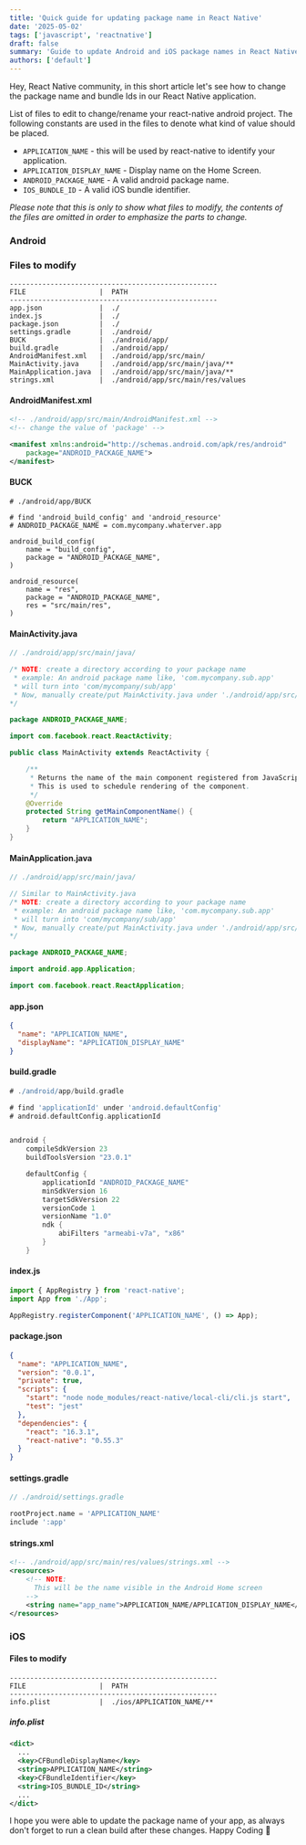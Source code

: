 ```yaml
---
title: 'Quick guide for updating package name in React Native'
date: '2025-05-02'
tags: ['javascript', 'reactnative']
draft: false
summary: 'Guide to update Android and iOS package names in React Native'
authors: ['default']
---
```


Hey, React Native community, in this short article let's see how to change the package name and bundle Ids in our React Native application.

List of files to edit to change/rename your react-native android project.
The following constants are used in the files to denote what kind of value should be placed.

- `APPLICATION_NAME` - this will be used by react-native to identify your application.
- `APPLICATION_DISPLAY_NAME` - Display name on the Home Screen.
- `ANDROID_PACKAGE_NAME` - A valid android package name.
- `IOS_BUNDLE_ID` - A valid iOS bundle identifier.

<i>
  Please note that this is only to show what files to modify, the contents of
  the files are omitted in order to emphasize the parts to change.
</i>

### Android

### Files to modify

```
---------------------------------------------------
FILE                  |  PATH
---------------------------------------------------
app.json              |  ./
index.js              |  ./
package.json          |  ./
settings.gradle       |  ./android/
BUCK                  |  ./android/app/
build.gradle          |  ./android/app/
AndroidManifest.xml   |  ./android/app/src/main/
MainActivity.java     |  ./android/app/src/main/java/**
MainApplication.java  |  ./android/app/src/main/java/**
strings.xml           |  ./android/app/src/main/res/values
```

#### AndroidManifest.xml

```xml
<!-- ./android/app/src/main/AndroidManifest.xml -->
<!-- change the value of 'package' -->

<manifest xmlns:android="http://schemas.android.com/apk/res/android"
    package="ANDROID_PACKAGE_NAME">
</manifest>
```

#### BUCK

```
# ./android/app/BUCK

# find 'android_build_config' and 'android_resource'
# ANDROID_PACKAGE_NAME = com.mycompany.whaterver.app

android_build_config(
    name = "build_config",
    package = "ANDROID_PACKAGE_NAME",
)

android_resource(
    name = "res",
    package = "ANDROID_PACKAGE_NAME",
    res = "src/main/res",
)
```

#### MainActivity.java

```java
// ./android/app/src/main/java/

/* NOTE: create a directory according to your package name
 * example: An android package name like, 'com.mycompany.sub.app'
 * will turn into 'com/mycompany/sub/app'
 * Now, manually create/put MainActivity.java under './android/app/src/main/java/com/mycompany/sub/app/'
*/

package ANDROID_PACKAGE_NAME;

import com.facebook.react.ReactActivity;

public class MainActivity extends ReactActivity {

    /**
     * Returns the name of the main component registered from JavaScript.
     * This is used to schedule rendering of the component.
     */
    @Override
    protected String getMainComponentName() {
        return "APPLICATION_NAME";
    }
}
```

#### MainApplication.java

```java
// ./android/app/src/main/java/

// Similar to MainActivity.java
/* NOTE: create a directory according to your package name
 * example: An android package name like, 'com.mycompany.sub.app'
 * will turn into 'com/mycompany/sub/app'
 * Now, manually create/put MainActivity.java under './android/app/src/main/java/com/mycompany/sub/app/'
*/

package ANDROID_PACKAGE_NAME;

import android.app.Application;

import com.facebook.react.ReactApplication;
```

#### app.json

```json
{
  "name": "APPLICATION_NAME",
  "displayName": "APPLICATION_DISPLAY_NAME"
}
```

#### build.gradle

```groovy
# ./android/app/build.gradle

# find 'applicationId' under 'android.defaultConfig'
# android.defaultConfig.applicationId


android {
    compileSdkVersion 23
    buildToolsVersion "23.0.1"

    defaultConfig {
        applicationId "ANDROID_PACKAGE_NAME"
        minSdkVersion 16
        targetSdkVersion 22
        versionCode 1
        versionName "1.0"
        ndk {
            abiFilters "armeabi-v7a", "x86"
        }
    }
```

#### index.js

```js
import { AppRegistry } from 'react-native';
import App from './App';

AppRegistry.registerComponent('APPLICATION_NAME', () => App);
```

#### package.json

```json
{
  "name": "APPLICATION_NAME",
  "version": "0.0.1",
  "private": true,
  "scripts": {
    "start": "node node_modules/react-native/local-cli/cli.js start",
    "test": "jest"
  },
  "dependencies": {
    "react": "16.3.1",
    "react-native": "0.55.3"
  }
}
```

#### settings.gradle

```groovy
// ./android/settings.gradle

rootProject.name = 'APPLICATION_NAME'
include ':app'
```

#### strings.xml

```xml
<!-- ./android/app/src/main/res/values/strings.xml -->
<resources>
    <!-- NOTE:
      This will be the name visible in the Android Home screen
    -->
    <string name="app_name">APPLICATION_NAME/APPLICATION_DISPLAY_NAME</string>
</resources>
```

### iOS

#### Files to modify

```
---------------------------------------------------
FILE                  |  PATH
---------------------------------------------------
info.plist            |  ./ios/APPLICATION_NAME/**
```

##### info.plist

```xml
<dict>
  ...
  <key>CFBundleDisplayName</key>
  <string>APPLICATION_NAME</string>
  <key>CFBundleIdentifier</key>
  <string>IOS_BUNDLE_ID</string>
  ...
</dict>
```

I hope you were able to update the package name of your app, as always don't forget to run a clean build after these changes.
Happy Coding :tada:
